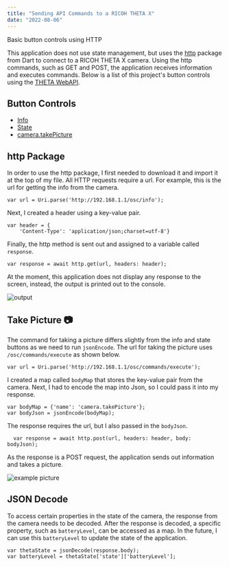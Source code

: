 ```yaml
---
title: "Sending API Commands to a RICOH THETA X"
date: "2022-08-06"
---
```


Basic button controls using HTTP


This application does not use state management, but uses the [http](https://pub.dev/packages/http) package from Dart to connect to a RICOH THETA X camera. Using the http commands, such as GET and POST, the application receives information and executes commands. Below is a list of this project's button controls using the [THETA WebAPI](https://api.ricoh/docs/theta-web-api-v2.1/). 

## Button Controls

* [Info](https://api.ricoh/docs/theta-web-api-v2.1/protocols/info/)
* [State](https://api.ricoh/docs/theta-web-api-v2.1/protocols/state/)
* [camera.takePicture](https://api.ricoh/docs/theta-web-api-v2.1/commands/camera.take_picture/)

## http Package

In order to use the http package, I first needed to download it and import it at the top of my file. All HTTP requests require a url. For example, this is the url for getting the info from the camera. 

```
var url = Uri.parse('http://192.168.1.1/osc/info');
```

Next, I created a header using a key-value pair. 

```
var header = {
    'Content-Type': 'application/json;charset=utf-8'}
```

Finally, the http method is sent out and assigned to a variable called `response`.

```
var response = await http.get(url, headers: header);
```

At the moment, this application does not display any response to the screen, instead, the output is printed out to the console. 

![output](docs/output.png)

## Take Picture 📷

The command for taking a picture differs slightly from the info and state buttons as we need to run `jsonEncode`. The url for taking the picture uses `/osc/commands/execute` as shown below.

```
var url = Uri.parse('http://192.168.1.1/osc/commands/execute');
```

I created a map called `bodyMap` that stores the key-value pair from the camera. Next, I had to encode the map into Json, so I could pass it into my response. 

```
var bodyMap = {'name': 'camera.takePicture'};
var bodyJson = jsonEncode(bodyMap);
```

The response requires the url, but I also passed in the `bodyJson`.

```
  var response = await http.post(url, headers: header, body: bodyJson);
```

As the response is a POST request, the application sends out information and takes a picture. 

![example picture](docs/screenshot.jpg)

## JSON Decode

To access certain properties in the state of the camera, the response from the camera needs to be decoded. After the response is decoded, a specific property, such as `batteryLevel`, can be accessed as a map. In the future, I can use this `batteryLevel` to update the state of the application. 

```
var thetaState = jsonDecode(response.body);
var batteryLevel = thetaState['state']['batteryLevel'];
```